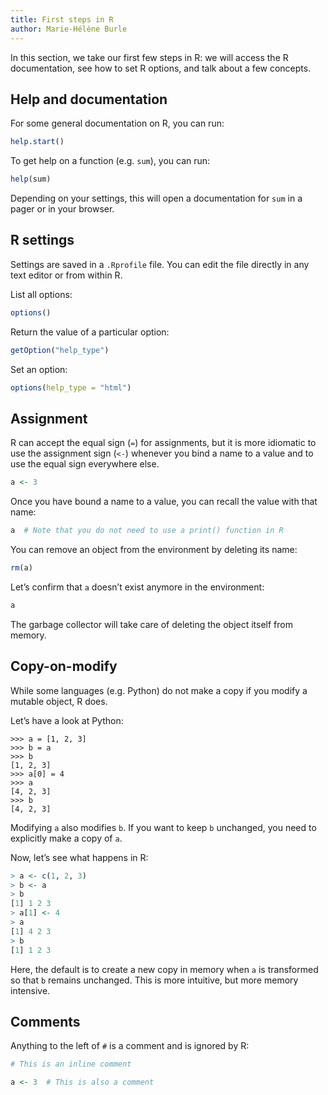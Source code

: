 ```yaml
---
title: First steps in R
author: Marie-Hélène Burle
---
```


:::{.def}

In this section, we take our first few steps in R: we will access the R documentation, see how to set R options, and talk about a few concepts.

:::

## Help and documentation

For some general documentation on R, you can run:

```.r
help.start()
```

To get help on a function (e.g. `sum`), you can run:

```.r
help(sum)
```

Depending on your settings, this will open a documentation for `sum` in a pager or in your browser.

## R settings

Settings are saved in a `.Rprofile` file. You can edit the file directly in any text editor or from within R.

List all options:

```.r
options()
```

Return the value of a particular option:

```r
getOption("help_type")
```

Set an option:

```.r
options(help_type = "html")
```

## Assignment

R can accept the equal sign (`=`) for assignments, but it is more idiomatic to use the assignment sign (`<-`) whenever you bind a name to a value and to use the equal sign everywhere else.

```r
a <- 3
```

Once you have bound a name to a value, you can recall the value with that name:

```r
a  # Note that you do not need to use a print() function in R
```

You can remove an object from the environment by deleting its name:

```r
rm(a)
```

Let's confirm that `a` doesn't exist anymore in the environment:

```r
a
```

The garbage collector will take care of deleting the object itself from memory.

## Copy-on-modify

While some languages (e.g. Python) do not make a copy if you modify a mutable object, R does.

Let's have a look at Python:

```.python
>>> a = [1, 2, 3]
>>> b = a
>>> b
[1, 2, 3]
>>> a[0] = 4
>>> a
[4, 2, 3]
>>> b
[4, 2, 3]
```

Modifying `a` also modifies `b`. If you want to keep `b` unchanged, you need to explicitly make a copy of `a`.

Now, let's see what happens in R:

```.r
> a <- c(1, 2, 3)
> b <- a
> b
[1] 1 2 3
> a[1] <- 4
> a
[1] 4 2 3
> b
[1] 1 2 3
```

Here, the default is to create a new copy in memory when `a` is transformed so that `b` remains unchanged. This is more intuitive, but more memory intensive.

## Comments

Anything to the left of `#` is a comment and is ignored by R:

```r
# This is an inline comment

a <- 3  # This is also a comment
```
